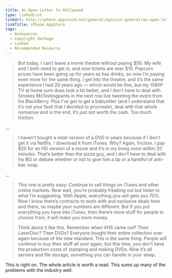 ```yaml
---
title: An Open Letter to Hollywood
type: linkedList
linkUrl: http://iphone.appstorm.net/general/opinion-general/an-open-letter-to-hollywood/
linkTitle: iPhone.AppStorm
tags:
  - Annoyances
  - Copyright Garbage
  - Linked
  - Recommended Resource
---
```


> But today, I can’t leave a movie theatre without paying $50. My wife and I both need to get in, and now tickets are over $10. Popcorn prices have been going up for years as has drinks, so now I’m paying even more for the same thing. I get into the theatre, and it’s the same experience I had 20 years ago — which would be fine, but my 1080P TV at home sure does look a lot better, and I don’t have to deal with Smokey McTextingpants in the next row live tweeting the event from his BlackBerry. Plus I’ve got to get a babysitter (and I understand that it’s not your fault that I decided to procreate), deal with that whole nonsense and in the end, it’s just not worth the cash. Too much friction.

…

> I haven’t bought a retail version of a DVD in years because if I don’t get it via Netflix, I download it from iTunes. Why? Again, friction. I pay $20 for an HD version of a movie and it’s in my living room within 20 minutes. That’s better than the pizza guy, and I don’t have to deal with his BO or debate whether or not to give him a tip or a handful of anti-bac soap.

…

> This one is pretty easy: Continue to sell things on iTunes and other online markets. Now wait, you’re probably freaking out but listen to what I’m suggesting. With Apple, everything you sell gets you 70%. Now I know there’s contracts to work with and exclusive deals here and there, so maybe your numbers are different. But if you put everything you have into iTunes, then there’s more stuff for people to choose from, it will make you more money.
>
> Think about it like this. Remember when VHS came out? Then LaserDisc? Then DVDs? Everyone bought their entire collection over again because of the new standard. This is the same thing. People will continue to buy their stuff all over again, but this time, you don’t have the production costs of stamping and making DVDs. Now it’s all servers and file storage, something you can handle in your sleep.

This is right on. The whole article is worth a read. This sums up many of the problems with the industry well.
